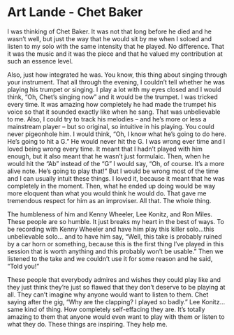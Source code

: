 # Art Lande - Chet Baker

I was thinking of Chet Baker.  It was not that long before he died and he wasn’t well, but just the way that he would sit by me when I soloed and listen to my solo with the same intensity that he played.  No difference.  That it was the music and it was the piece and that he valued my contribution at such an essence level. 

Also, just how integrated he was.  You know, this thing about singing through your instrument.  That all through the evening, I couldn’t tell whether he was playing his trumpet or singing.  I play a lot with my eyes closed and I would think, “Oh, Chet’s singing now” and it would be the trumpet.  I was tricked every time.  It was amazing how completely he had made the trumpet his voice so that it sounded exactly like when he sang.  That was unbelievable to me.  Also, I could try to track his melodies – and he’s more or less a mainstream player – but so original, so intuitive in his playing.  You could never pigeonhole him.  I would think, “Oh, I know what he’s going to do here.  He’s going to hit a G.”  He would never hit the G.  I was wrong ever time and I loved being wrong every time.  It meant that I hadn’t played with him enough, but it also meant that he wasn’t just formulaic.  Then, when he would hit the “Ab” instead of the “G” I would say, “Oh, of course.  It’s a more alive note.  He’s going to play that!”   But I would be wrong most of the time and I can usually intuit these things.  I loved it, because it meant that he was completely in the moment.  Then, what he ended up doing would be way more eloquent than what you would think he would do.  That gave me tremendous respect for him as an improviser.  All that.  The whole thing. 

The humbleness of him and Kenny Wheeler, Lee Konitz, and Ron Miles.  These people are so humble.  It just breaks my heart in the best of ways.  To be recording with Kenny Wheeler and have him play this killer solo…this unbelievable solo… and to have him say, “Well, this take is probably ruined by a car horn or something, because this is the first thing I’ve played in this session that is worth anything and this probably won’t be usable.”  Then we listened to the take and we couldn’t use it for some reason and he said, “Told you!” 

These people that everybody admires and wishes they could play like and they just think they’re just so flawed that they don’t deserve to be playing at all.  They can’t imagine why anyone would want to listen to them.  Chet saying after the gig, “Why are the clapping?  I played so badly.”  Lee Konitz…same kind of thing.  How completely self-effacing they are.  It’s totally amazing to them that anyone would even want to play with them or listen to what they do.  These things are inspiring.  They help me. 
